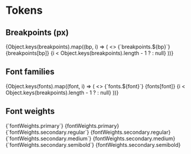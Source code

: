 

<Analytics />

<Meta title="Web UI / Documentation / Tokens" />

# Tokens

## Breakpoints (px)

<Flex direction="column" gap={1} width={400}>
  {Object.keys(breakpoints).map((bp, i) => (
    <>
      <Flex justify="space-between">
        <Text variant="body" component="span">
          {`breakpoints.${bp}`}
        </Text>
        <Text variant="body" component="span">
          {breakpoints[bp]}
        </Text>
      </Flex>
      {i < Object.keys(breakpoints).length - 1 ? <Divider /> : null}
    </>
  ))}
</Flex>

## Font families

<Flex direction="column" gap={1} width={400}>
  {Object.keys(fonts).map((font, i) => (
    <>
      <Flex justify="space-between">
        <Text variant="body" component="span">
          {`fonts.${font}`}
        </Text>
        <Text variant="body" component="span">
          {fonts[font]}
        </Text>
      </Flex>
      {i < Object.keys(breakpoints).length - 1 ? <Divider /> : null}
    </>
  ))}
</Flex>

## Font weights

<Flex direction="column" gap={1} width={400}>
  <Flex justify="space-between" align="center">
    <Text variant="body" component="span">
      {`fontWeights.primary`}
    </Text>
    <Text variant="body" component="span">
      {fontWeights.primary}
    </Text>
  </Flex>
  <Divider />
  <Flex justify="space-between" align="center">
    <Text variant="body" component="span">
      {`fontWeights.secondary.regular`}
    </Text>
    <Text variant="body" component="span">
      {fontWeights.secondary.regular}
    </Text>
  </Flex>
  <Divider />
  <Flex justify="space-between" align="center">
    <Text variant="body" component="span">
      {`fontWeights.secondary.medium`}
    </Text>
    <Text variant="body" component="span">
      {fontWeights.secondary.medium}
    </Text>
  </Flex>
  <Divider />
  <Flex justifyContent="space-between" alignItems="center">
    <Text variant="body" component="span">
      {`fontWeights.secondary.semibold`}
    </Text>
    <Text variant="body" component="span">
      {fontWeights.secondary.semibold}
    </Text>
  </Flex>
</Flex>
